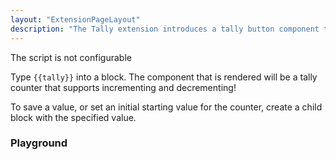 ```yaml
---
layout: "ExtensionPageLayout"
description: "The Tally extension introduces a tally button component to use directly in your Roam database!"
---
```



The script is not configurable

Type `{{tally}}` into a block. The component that is rendered will be a tally counter that supports incrementing and decrementing!

To save a value, or set an initial starting value for the counter, create a child block with the specified value.

### Playground

<DemoTallyCounter />
